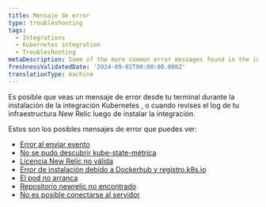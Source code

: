 ```yaml
---
title: Mensaje de error
type: troubleshooting
tags:
  - Integrations
  - Kubernetes integration
  - Troubleshooting
metaDescription: Some of the more common error messages found in the infrastructure agent logs for New Relic Kubernetes integration.
freshnessValidatedDate: '2024-09-02T00:00:00.000Z'
translationType: machine
---
```


Es posible que veas un mensaje de error desde tu terminal durante la instalación de la integración Kubernetes , o cuando revises el log de tu infraestructura New Relic luego de instalar la integración.

Estos son los posibles mensajes de error que puedes ver:

* [Error al enviar evento](/docs/kubernetes-pixie/kubernetes-integration/troubleshooting/common-error-messages/error-sending-events)
* [No se pudo descubrir kube-state-métrica](/docs/kubernetes-pixie/kubernetes-integration/troubleshooting/common-error-messages/failed-discover-kube)
* [Licencia New Relic no válida](/docs/kubernetes-pixie/kubernetes-integration/troubleshooting/common-error-messages/invalid-nr-license)
* [Error de instalación debido a Dockerhub y registro.k8s.io](/docs/kubernetes-pixie/kubernetes-integration/troubleshooting/common-error-messages/installation-error-dockerhub-registry)
* [El pod no arranca](/docs/kubernetes-pixie/kubernetes-integration/troubleshooting/common-error-messages/pod-not-starting)
* [Repositorio newrelic no encontrado](/docs/kubernetes-pixie/kubernetes-integration/troubleshooting/common-error-messages/repo-newrelic-not-found)
* [No es posible conectarse al servidor](/docs/kubernetes-pixie/kubernetes-integration/troubleshooting/common-error-messages/unable-connect-server)